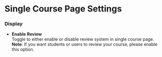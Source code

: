 # Single Course Page Settings


### Display
- **Enable Review**  
Toggle to either enable or disable review system in single course page.
**Note**: If you want students or users to review your course, please enable this option.
